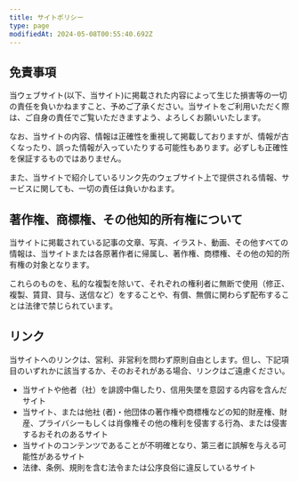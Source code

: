 ```yaml
---
title: サイトポリシー
type: page
modifiedAt: 2024-05-08T00:55:40.692Z
---
```


## 免責事項

当ウェブサイト(以下、当サイト)に掲載された内容によって生じた損害等の一切の責任を負いかねますこと、予めご了承ください。当サイトをご利用いただく際は、ご自身の責任でご覧いただきますよう、よろしくお願いいたします。

なお、当サイトの内容、情報は正確性を重視して掲載しておりますが、情報が古くなったり、誤った情報が入っていたりする可能性もあります。必ずしも正確性を保証するものではありません。

また、当サイトで紹介しているリンク先のウェブサイト上で提供される情報、サービスに関しても、一切の責任は負いかねます。

## 著作権、商標権、その他知的所有権について

当サイトに掲載されている記事の文章、写真、イラスト、動画、その他すべての情報は、当サイトまたは各原著作者に帰属し、著作権、商標権、その他の知的所有権の対象となります。

これらのものを、私的な複製を除いて、それぞれの権利者に無断で使用（修正、複製、賃貸、貸与、送信など）をすることや、有償、無償に関わらず配布することは法律で禁じられています。

## リンク

当サイトへのリンクは、営利、非営利を問わず原則自由とします。但し、下記項目のいずれかに該当するか、そのおそれがある場合、リンクはご遠慮ください。

- 当サイトや他者（社）を誹謗中傷したり、信用失墜を意図する内容を含んだサイト
- 当サイト、または他社 (者)・他団体の著作権や商標権などの知的財産権、財産、プライバシーもしくは肖像権その他の権利を侵害する行為、または侵害するおそれのあるサイト
- 当サイトのコンテンツであることが不明確となり、第三者に誤解を与える可能性があるサイト
- 法律、条例、規則を含む法令または公序良俗に違反しているサイト
